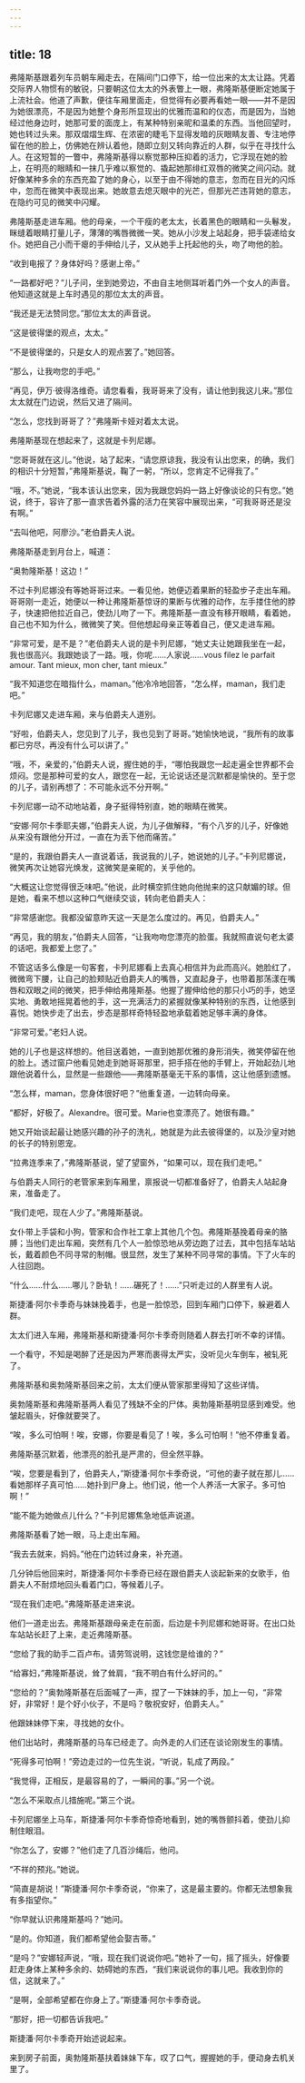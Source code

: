 ```yaml
---
---
---
```

title: 18
---




弗隆斯基跟着列车员朝车厢走去，在隔间门口停下，给一位出来的太太让路。凭着交际界人物惯有的敏锐，只要朝这位太太的外表瞥上一眼，弗隆斯基便断定她属于上流社会。他道了声歉，便往车厢里面走，但觉得有必要再看她一眼——并不是因为她很漂亮，不是因为她整个身形所显现出的优雅而温和的仪态，而是因为，当她经过他身边时，她那可爱的面庞上，有某种特别亲昵和温柔的东西。当他回望时，她也转过头来。那双熠熠生辉、在浓密的睫毛下显得发暗的灰眼睛友善、专注地停留在他的脸上，仿佛她在辨认着他，随即立刻又转向靠近的人群，似乎在寻找什么人。在这短暂的一瞥中，弗隆斯基得以察觉那种压抑着的活力，它浮现在她的脸上，在明亮的眼睛和一抹几乎难以察觉的、撬起她那绯红双唇的微笑之间闪动。就好像某种多余的东西充盈了她的身心，以至于由不得她的意志，忽而在目光的闪烁中，忽而在微笑中表现出来。她故意去熄灭眼中的光芒，但那光芒违背她的意志，在隐约可见的微笑中闪耀。

弗隆斯基走进车厢。他的母亲，一个干瘦的老太太，长着黑色的眼睛和一头鬈发，眯缝着眼睛打量儿子，薄薄的嘴唇微微一笑。她从小沙发上站起身，把手袋递给女仆。她把自己小而干瘪的手伸给儿子，又从她手上托起他的头，吻了吻他的脸。

“收到电报了？身体好吗？感谢上帝。”

“一路都好吧？”儿子问，坐到她旁边，不由自主地侧耳听着门外一个女人的声音。他知道这就是上车时遇见的那位太太的声音。

“我还是无法赞同您。”那位太太的声音说。

“这是彼得堡的观点，太太。”

“不是彼得堡的，只是女人的观点罢了。”她回答。

“那么，让我吻您的手吧。”

“再见，伊万·彼得洛维奇。请您看看，我哥哥来了没有，请让他到我这儿来。”那位太太就在门边说，然后又进了隔间。

“怎么，您找到哥哥了？”弗隆斯卡娅对着太太说。

弗隆斯基现在想起来了，这就是卡列尼娜。

“您哥哥就在这儿。”他说，站了起来，“请您原谅我，我没有认出您来，的确，我们的相识十分短暂，”弗隆斯基说，鞠了一躬，“所以，您肯定不记得我了。”

“哦，不。”她说，“我本该认出您来，因为我跟您妈妈一路上好像谈论的只有您。”她说，终于，容许了那一直求告着外露的活力在笑容中展现出来，“可我哥哥还是没有啊。”

“去叫他吧，阿廖沙。”老伯爵夫人说。

弗隆斯基走到月台上，喊道：

“奥勃隆斯基！这边！”

不过卡列尼娜没有等她哥哥过来。一看见他，她便迈着果断的轻盈步子走出车厢。哥哥刚一走近，她便以一种让弗隆斯基惊讶的果断与优雅的动作，左手搂住他的脖子，快速把他拉近自己，使劲儿吻了一下。弗隆斯基一直没有移开眼睛，看着她，自己也不知为什么，微微笑了笑。但他想起母亲正等着自己，便又走进车厢。

“非常可爱，是不是？”老伯爵夫人说的是卡列尼娜，“她丈夫让她跟我坐在一起，我也很高兴。我跟她谈了一路。哦，你呢……人家说……vous filez le parfait amour. Tant mieux, mon cher, tant mieux.”

“我不知道您在暗指什么，maman。”他冷冷地回答，“怎么样，maman，我们走吧。”

卡列尼娜又走进车厢，来与伯爵夫人道别。

“好啦，伯爵夫人，您见到了儿子，我也见到了哥哥。”她愉快地说，“我所有的故事都已穷尽，再没有什么可以讲了。”

“哦，不，亲爱的，”伯爵夫人说，握住她的手，“哪怕我跟您一起走遍全世界都不会烦闷。您是那种可爱的女人，跟您在一起，无论说话还是沉默都是愉快的。至于您的儿子，请别再想了：不可能永远不分开啊。”

卡列尼娜一动不动地站着，身子挺得特别直，她的眼睛在微笑。

“安娜·阿尔卡季耶夫娜，”伯爵夫人说，为儿子做解释，“有个八岁的儿子，好像她从来没有跟他分开过，一直在为丢下他而痛苦。”

“是的，我跟伯爵夫人一直说着话，我说我的儿子，她说她的儿子。”卡列尼娜说，微笑再次让她容光焕发，这微笑是亲昵的，关乎他的。

“大概这让您觉得很乏味吧。”他说，此时横空抓住她向他抛来的这只献媚的球。但是她，看来不想以这种口气继续交谈，转向老伯爵夫人：

“非常感谢您。我都没留意昨天这一天是怎么度过的。再见，伯爵夫人。”

“再见，我的朋友，”伯爵夫人回答，“让我吻吻您漂亮的脸蛋。我就照直说句老太婆的话吧，我都爱上您了。”

不管这话多么像是一句客套，卡列尼娜看上去真心相信并为此而高兴。她脸红了，微微弯下腰，让自己的脸颊贴近伯爵夫人的嘴唇，又直起身子，也带着那荡漾在嘴唇和双眼之间的微笑，把手伸给弗隆斯基。他握了握伸给他的那只小巧的手，她坚实地、勇敢地摇晃着他的手，这一充满活力的紧握就像某种特别的东西，让他感到喜悦。她快步走了出去，步态是那样奇特轻盈地承载着她足够丰满的身体。

“非常可爱。”老妇人说。

她的儿子也是这样想的。他目送着她，一直到她那优雅的身形消失，微笑停留在他的脸上。透过窗户他看见她走到她哥哥那里，把手搭在他的手臂上，开始起劲儿地跟他说着什么，显然是一些跟他——弗隆斯基毫无干系的事情，这让他感到遗憾。

“怎么样，maman，您身体很好吧？”他重复道，一边转向母亲。

“都好，好极了。Alexandre。很可爱。Marie也变漂亮了。她很有趣。”

她又开始谈起最让她感兴趣的孙子的洗礼，她就是为此去彼得堡的，以及沙皇对她的长子的特别恩宠。

“拉弗连季来了，”弗隆斯基说，望了望窗外，“如果可以，现在我们走吧。”

与伯爵夫人同行的老管家来到车厢里，禀报说一切都准备好了，伯爵夫人站起身来，准备走了。

“我们走吧，现在人少了。”弗隆斯基说。

女仆带上手袋和小狗，管家和合作社工拿上其他几个包。弗隆斯基挽着母亲的胳膊；当他们走出车厢，突然有几个人一脸惊恐地从旁边跑了过去，其中包括车站站长，戴着颜色不同寻常的制帽。很显然，发生了某种不同寻常的事情。下了火车的人往回跑。

“什么……什么……哪儿？卧轨！……碾死了！……”只听走过的人群里有人说。

斯捷潘·阿尔卡季奇与妹妹挽着手，也是一脸惊恐，回到车厢门口停下，躲避着人群。

太太们进入车厢，弗隆斯基和斯捷潘·阿尔卡季奇则随着人群去打听不幸的详情。

一个看守，不知是喝醉了还是因为严寒而裹得太严实，没听见火车倒车，被轧死了。

弗隆斯基和奥勃隆斯基回来之前，太太们便从管家那里得知了这些详情。

奥勃隆斯基和弗隆斯基两人看见了残缺不全的尸体。奥勃隆斯基明显感到难受。他皱起眉头，好像就要哭了。

“唉，多么可怕啊！唉，安娜，你要是看见了！唉，多么可怕啊！”他不停重复着。

弗隆斯基沉默着，他漂亮的脸孔是严肃的，但全然平静。

“唉，您要是看到了，伯爵夫人，”斯捷潘·阿尔卡季奇说，“可他的妻子就在那儿……看她那样子真可怕……她扑到尸身上。他们说，他一个人养活一大家子。多可怕啊！”

“能不能为她做点儿什么？”卡列尼娜焦急地低声说道。

弗隆斯基看了她一眼，马上走出车厢。

“我去去就来，妈妈。”他在门边转过身来，补充道。

几分钟后他回来时，斯捷潘·阿尔卡季奇已经在跟伯爵夫人谈起新来的女歌手，伯爵夫人不耐烦地回头看着门口，等候着儿子。

“现在我们走吧。”弗隆斯基走进来说。

他们一道走出去。弗隆斯基跟母亲走在前面，后边是卡列尼娜和她哥哥。在出口处车站站长赶了上来，走近弗隆斯基。

“您给了我的助手二百卢布。请劳驾说明，这钱您是给谁的？”

“给寡妇，”弗隆斯基说，耸了耸肩，“我不明白有什么好问的。”

“您给的？”奥勃隆斯基在后面喊了一声，捏了一下妹妹的手，加上一句，“非常好，非常好！是个好小伙子，不是吗？敬祝安好，伯爵夫人。”

他跟妹妹停下来，寻找她的女仆。

他们出站时，弗隆斯基的马车已经走了。向外走的人们还在谈论刚发生的事情。

“死得多可怕啊！”旁边走过的一位先生说，“听说，轧成了两段。”

“我觉得，正相反，是最容易的了，一瞬间的事。”另一个说。

“怎么不采取点儿措施呢。”第三个说。

卡列尼娜坐上马车，斯捷潘·阿尔卡季奇惊奇地看到，她的嘴唇颤抖着，使劲儿抑制住眼泪。

“你怎么了，安娜？”他们走了几百沙绳后，他问。

“不祥的预兆。”她说。

“简直是胡说！”斯捷潘·阿尔卡季奇说，“你来了，这是最主要的。你都无法想象我有多指望你。”

“你早就认识弗隆斯基吗？”她问。

“是的。你知道，我们都希望他会娶吉蒂。”

“是吗？”安娜轻声说，“哦，现在我们说说你吧。”她补了一句，摇了摇头，好像要赶走身体上某种多余的、妨碍她的东西，“我们来说说你的事儿吧。我收到你的信，这就来了。”

“是啊，全部希望都在你身上了。”斯捷潘·阿尔卡季奇说。

“那好，把一切都告诉我吧。”

斯捷潘·阿尔卡季奇开始述说起来。

来到房子前面，奥勃隆斯基扶着妹妹下车，叹了口气，握握她的手，便动身去机关里了。
